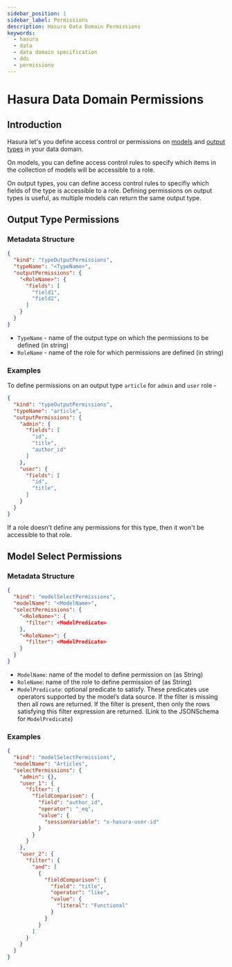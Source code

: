 ```yaml
---
sidebar_position: 1
sidebar_label: Permissions
description: Hasura Data Domain Permissions
keywords:
  - hasura
  - data
  - data domain specification
  - dds
  - permissions
---
```


# Hasura Data Domain Permissions

## Introduction

Hasura let's you define access control or permissions on [models](./models.mdx)
and [output types](./types.mdx) in your data domain.

On models, you can define access control rules to specify which items in the
collection of models will be accessible to a role.

On output types, you can define access control rules to specifiy which fields of
the type is accessible to a role. Defining permissions on output types is
useful, as multiple models can return the same output type.

## Output Type Permissions

### Metadata Structure

```json
{
  "kind": "typeOutputPermissions",
  "typeName": "<TypeName>",
  "outputPermissions": {
    "<RoleName>": {
      "fields": [
        "field1",
        "field2",
      ]
    }
  }
}
```

- `TypeName` - name of the output type on which the permissions to be defined (in string)
- `RoleName` - name of the role for which permissions are defined (in string)

### Examples

To define permissions on an output type `article` for `admin` and `user` role -

```json
{
  "kind": "typeOutputPermissions",
  "typeName": "article",
  "outputPermissions": {
    "admin": {
      "fields": [
        "id",
        "title",
        "author_id"
      ]
    },
    "user": {
      "fields": [
        "id",
        "title",
      ]
    }
  }
}
```

If a role doesn't define any permissions for this type, then it won't be
accessible to that role.

## Model Select Permissions

### Metadata Structure

```json
{
  "kind": "modelSelectPermissions",
  "modelName": "<ModelName>",
  "selectPermissions": {
    "<RoleName>": {
      "filter": <ModelPredicate>
    },
    "<RoleName>": {
      "filter": <ModelPredicate>
    }
  }
}
```

- `ModelName`: name of the model to define permission on (as String)
- `RoleName`: name of the role to define permission of (as String)
- `ModelPredicate`: optional predicate to satisfy. These predicates use
  operators supported by the model’s data source. If the filter is missing then
  all rows are returned. If the filter is present, then only the rows satisfying
  this filter expression are returned. (Link to the JSONSchema for `ModelPredicate`)

### Examples

```json
{
  "kind": "modelSelectPermissions",
  "modelName": "Articles",
  "selectPermissions": {
    "admin": {},
    "user_1": {
      "filter": {
        "fieldComparison": {
          "field": "author_id",
          "operator": "_eq",
          "value": {
            "sessionVariable": "x-hasura-user-id"
          }
        }
      }
    },
    "user_2": {
      "filter": {
        "and": [
          {
            "fieldComparison": {
              "field": "title",
              "operator": "like",
              "value": {
                "literal": "Functional"
              }
            }
          }
        ]
      }
    }
  }
}
```
